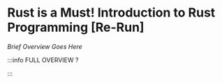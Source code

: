 # Rust is a Must! Introduction to Rust Programming [Re-Run]

_Brief Overview Goes Here_


<DocCardList />

:::info FULL OVERVIEW ?

<QuestButton
  text="Go To Campaign Page"
  link="https://app.stackup.dev/campaign_page/rust-is-a-must-introduction-to-rust-programming-[re-run]-"
/>

:::
